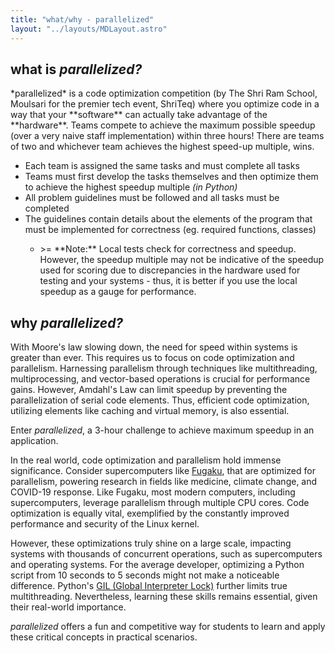```yaml
---
title: "what/why - parallelized"
layout: "../layouts/MDLayout.astro"
---
```



<EmptyWrapper slot="headTop">
  <meta name="title" content="what/why - parallelized" />
  <meta
    name="description"
    content="What exactly is parallelized and why is it even a thing? Find out here!"
  />
  <meta
    name="keywords"
    content="competition, amdahls law, dennard scaling, slowdown, moore, moores law, Moore's Law, coding competition, parallelism, parallelism competition, multiprocessing, python, wrapper, shriteq, shriteq 2023, the shri ram school, the shri ram school moulsari, tsrs moulsari, tsrs, tech competition, technology, coding, gurgaon, gurugram"
  />
  <meta name="robots" content="index, follow" />
  <meta http-equiv="Content-Type" content="text/html; charset=utf-8" />
  <meta name="language" content="English" />
</EmptyWrapper>

## what is _parallelized?_

<span class="child:!mb-0 child:!mt-0">
  *parallelized* is a code optimization competition (by The Shri Ram School,
  Moulsari for the premier tech event, ShriTeq) where you optimize code in a way
  that your **software** can actually take advantage of the **hardware**. Teams
  compete to achieve the maximum possible speedup (over a very naive staff
  implementation) within three hours! There are teams of two and whichever team
  achieves the highest speed-up multiple, wins.
</span>

- Each team is assigned the same tasks and must complete all tasks
- Teams must first develop the tasks themselves and then optimize them to achieve the highest speedup multiple _(in Python)_
- All problem guidelines must be followed and all tasks must be completed
- The guidelines contain details about the elements of the program that must be implemented for correctness (eg. required functions, classes)
  - <p class="!text-xs">
      &gt;= **Note:** Local tests check for correctness and speedup. However,
      the speedup multiple may not be indicative of the speedup used for scoring
      due to discrepancies in the hardware used for testing and your systems -
      thus, it is better if you use the local speedup as a gauge for
      performance.
    </p>

## why _parallelized?_

<span class="child:!mb-0 child:!mt-0">
  With Moore's law slowing down, the need for speed within systems is greater
  than ever. This requires us to focus on code optimization and parallelism.
  Harnessing parallelism through techniques like multithreading,
  multiprocessing, and vector-based operations is crucial for performance gains.
  However, Amdahl's Law can limit speedup by preventing the parallelization of
  serial code elements. Thus, efficient code optimization, utilizing elements
  like caching and virtual memory, is also essential.
</span>

Enter _parallelized_, a 3-hour challenge to achieve maximum speedup in an application.

In the real world, code optimization and parallelism hold immense significance. Consider supercomputers like [Fugaku](https://w.wiki/m$u), that are optimized for parallelism, powering research in fields like medicine, climate change, and COVID-19 response. Like Fugaku, most modern computers, including supercomputers, leverage parallelism through multiple CPU cores. Code optimization is equally vital, exemplified by the constantly improved performance and security of the Linux kernel.

However, these optimizations truly shine on a large scale, impacting systems with thousands of concurrent operations, such as supercomputers and operating systems. For the average developer, optimizing a Python script from 10 seconds to 5 seconds might not make a noticeable difference. Python's [GIL (Global Interpreter Lock)](https://realpython.com/python-gil/) further limits true multithreading. Nevertheless, learning these skills remains essential, given their real-world importance.

_parallelized_ offers a fun and competitive way for students to learn and apply these critical concepts in practical scenarios.
